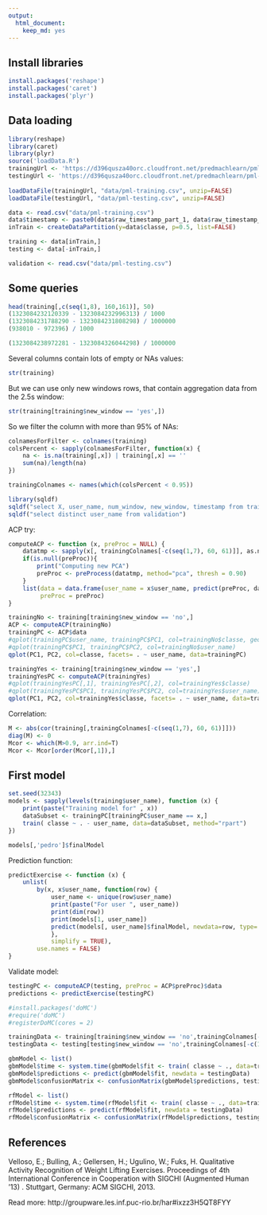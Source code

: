 ```yaml
---
output:
  html_document:
    keep_md: yes
---
```


## Install libraries

```r
install.packages('reshape')
install.packages('caret')
install.packages('plyr')
```

## Data loading

```r
library(reshape)
library(caret)
library(plyr)
source('loadData.R')
trainingUrl <- 'https://d396qusza40orc.cloudfront.net/predmachlearn/pml-training.csv'
testingUrl <- 'https://d396qusza40orc.cloudfront.net/predmachlearn/pml-testing.csv'
  
loadDataFile(trainingUrl, "data/pml-training.csv", unzip=FALSE)
loadDataFile(testingUrl, "data/pml-testing.csv", unzip=FALSE)

data <- read.csv("data/pml-training.csv")
data$timestamp <- paste0(data$raw_timestamp_part_1, data$raw_timestamp_part_2)
inTrain <- createDataPartition(y=data$classe, p=0.5, list=FALSE)

training <- data[inTrain,]
testing <- data[-inTrain,]

validation <- read.csv("data/pml-testing.csv")
```

## Some queries

```r
head(training[,c(seq(1,8), 160,161)], 50)
(1323084232120339 - 1323084232996313) / 1000
(1323084231788290 - 1323084231808298) / 1000000
(938010 - 972396) / 1000

(1323084238972281 - 1323084326044298) / 1000000

```

Several columns contain lots of empty or NAs values:
```r
str(training)
```

But we can use only new windows rows, that contain aggregation data from the 2.5s window:
```r
str(training[training$new_window == 'yes',])
```

So we filter the column with more than 95% of NAs:
```r
colnamesForFilter <- colnames(training)
colsPercent <- sapply(colnamesForFilter, function(x) {
    na <- is.na(training[,x]) | training[,x] == ''
    sum(na)/length(na)
})

trainingColnames <- names(which(colsPercent < 0.95))
```

```r
library(sqldf)
sqldf("select X, user_name, num_window, new_window, timestamp from training where num_window in (12, 13)")
sqldf("select distinct user_name from validation")
```

ACP try:
```r
computeACP <- function (x, preProc = NULL) {
    datatmp <- sapply(x[, trainingColnames[-c(seq(1,7), 60, 61)]], as.numeric)
    if(is.null(preProc)){
        print("Computing new PCA")
        preProc <- preProcess(datatmp, method="pca", thresh = 0.90)
    }
    list(data = data.frame(user_name = x$user_name, predict(preProc, datatmp), classe = x$classe),
         preProc = preProc)
}

trainingNo <- training[training$new_window == 'no',]
ACP <- computeACP(trainingNo)
trainingPC <- ACP$data
#qplot(trainingPC$user_name, trainingPC$PC1, col=trainingNo$classe, geom="jitter")
#qplot(trainingPC$PC1, trainingPC$PC2, col=trainingNo$user_name)
qplot(PC1, PC2, col=classe, facets= . ~ user_name, data=trainingPC)
```

```r
trainingYes <- training[training$new_window == 'yes',]
trainingYesPC <- computeACP(trainingYes)
#qplot(trainingYesPC[,1], trainingYesPC[,2], col=trainingYes$classe)
#qplot(trainingYesPC$PC1, trainingYesPC$PC2, col=trainingYes$user_name)
qplot(PC1, PC2, col=trainingYes$classe, facets= . ~ user_name, data=trainingYesPC)
```

Correlation:
```r
M <- abs(cor(training[,trainingColnames[-c(seq(1,7), 60, 61)]]))
diag(M) <- 0
Mcor <- which(M>0.9, arr.ind=T)
Mcor <- Mcor[order(Mcor[,1]),]
```

## First model

```r
set.seed(32343)
models <- sapply(levels(training$user_name), function (x) {
    print(paste("Training model for" , x))
    dataSubset <- trainingPC[trainingPC$user_name == x,]
    train( classe ~ . - user_name, data=dataSubset, method="rpart")
})

models[,'pedro']$finalModel
```

Prediction function:
```r
predictExercise <- function (x) {
    unlist(
        by(x, x$user_name, function(row) {
            user_name <- unique(row$user_name)
            print(paste("For user ", user_name))
            print(dim(row))
            print(models[1, user_name])
            predict(models[, user_name]$finalModel, newdata=row, type= 'class')
            },
            simplify = TRUE),
        use.names = FALSE)
}

```

Validate model:
```r
testingPC <- computeACP(testing, preProc = ACP$preProc)$data
predictions <- predictExercise(testingPC)
```

```r
#install.packages('doMC')
#require('doMC')
#registerDoMC(cores = 2)

trainingData <- training[training$new_window == 'no',trainingColnames[-c(1, 3:7, 61)]]
testingData <- testing[testing$new_window == 'no',trainingColnames[-c(1, 3:7, 61)]]

gbmModel <- list()
gbmModel$time <- system.time(gbmModel$fit <- train( classe ~ ., data=trainingData, method="gbm"))
gbmModel$predictions <- predict(gbmModel$fit, newdata = testingData)
gbmModel$confusionMatrix <- confusionMatrix(gbmModel$predictions, testingData$classe)
```

```r
rfModel <- list()
rfModel$time <- system.time(rfModel$fit <- train( classe ~ ., data=trainingData, method="rf"))
rfModel$predictions <- predict(rfModel$fit, newdata = testingData)
rfModel$confusionMatrix <- confusionMatrix(rfModel$predictions, testingData$classe)
```

## References

Velloso, E.; Bulling, A.; Gellersen, H.; Ugulino, W.; Fuks, H. Qualitative Activity Recognition of Weight Lifting Exercises. Proceedings of 4th International Conference in Cooperation with SIGCHI (Augmented Human '13) . Stuttgart, Germany: ACM SIGCHI, 2013.

Read more: http://groupware.les.inf.puc-rio.br/har#ixzz3H5QT8FYY
